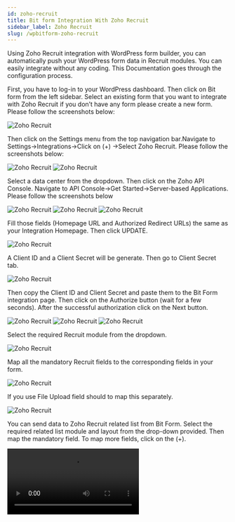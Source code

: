```yaml
---
id: zoho-recruit
title: Bit form Integration With Zoho Recruit 
sidebar_label: Zoho Recruit
slug: /wpbitform-zoho-recruit
---
```


Using Zoho Recruit integration with WordPress form builder, you can automatically push your WordPress form data in Recruit modules. You can easily integrate without any coding. This Documentation goes through the configuration process.

First, you have to log-in to your WordPress dashboard. Then click on Bit form from the left sidebar. Select an existing form that you want to integrate with Zoho Recruit if you don’t have any form please create a new form. Please follow the screenshots below:

<Image src="Zoho Recruit/1.create_form" alt="Zoho Recruit" w="1020" h="400" />

Then click on the Settings menu from the top navigation bar.Navigate to Settings->Integrations->Click on (+) ->Select Zoho Recruit. Please follow the screenshots below:

<Image src="Zoho Recruit/2.Homepage" alt="Zoho Recruit" w="1020" h="400" />

<Image src="Zoho Recruit/3.Bit-Form-to-Zoho-Recruit-integraton-select" alt="Zoho Recruit" w="1020" h="400" />

Select a data center from the dropdown. Then click on the Zoho API Console. Navigate to API Console->Get Started->Server-based Applications. Please follow the screenshots below

<Image src="Zoho Recruit/4.Recruit-768x364" alt="Zoho Recruit" w="1020" h="400" />

<Image src="Zoho Recruit/5.GetStarted" alt="Zoho Recruit" w="1020" h="400" />

<Image src="Zoho Recruit/6.api-console-server-based" alt="Zoho Recruit" w="1020" h="400" />

Fill those fields (Homepage URL and Authorized Redirect URLs) the same as your Integration Homepage. Then click UPDATE.

<Image src="Zoho Recruit/7.Client-Details" alt="Zoho Recruit" w="1020" h="400" />

A Client ID and a Client Secret will be generate. Then go to Client Secret tab.

<Image src="Zoho Recruit/8.Client-Secret" alt="Zoho Recruit" w="1020" h="400" />

Then copy the Client ID and Client Secret and paste them to the Bit Form integration page. Then click on the Authorize button (wait for a few seconds). After the successful authorization click on the Next button.

<Image src="Zoho Recruit/9.Bit-Form-to-Zoho-Recruit-Authorize" alt="Zoho Recruit" w="1020" h="400" />

<Image src="Zoho Recruit/10.Accept" alt="Zoho Recruit" w="1020" h="400" />

<Image src="Zoho Recruit/11.Bit-Form-to-Zoho-Recruit-Authorization" alt="Zoho Recruit" w="1020" h="400" />

Select the required Recruit module from the dropdown.

<Image src="Zoho Recruit/12.Module-1024x491" alt="Zoho Recruit" w="1020" h="400" />

Map all the mandatory Recruit fields to the corresponding fields in your form.

<Image src="Zoho Recruit/13Field-Mapping" alt="Zoho Recruit" w="1020" h="400" />

If you use File Upload field should to map this separately.

<Image src="Zoho Recruit/14.File-Upload" alt="Zoho Recruit" w="1020" h="400" />

You can send data to Zoho Recruit related list from Bit Form. Select the required related list module and layout from the drop-down provided. Then map the mandatory field. To map more fields, click on the (+).

<Video youtube src="OFHoPhjJoLY" />

<Image src="Zoho Recruit/15.RelatedList" alt="Zoho Recruit" w="1020" h="400" />

**Actions:**

1.Workflow: Select this option to trigger the Zoho Recruit workflow for the selected module. If you didn’t select this option Zoho Recruit workflow for the selected module doesn’t work.

<Video youtube src="dfDmU0Q3sBE" />

<Image src="Zoho Recruit/16.Workflow" alt="Zoho Recruit" w="1020" h="200" />

2.Approval: Select this option to automatically send form data to your Zoho Recruit approval list instead of adding them.

<Video youtube src="OyY13BFTLvU" />

<Image src="Zoho Recruit/17.Approval" alt="Zoho Recruit" w="1020" h="200" />

3. Upsert Record: When you choose the “Upsert Record” option, if a record with the identical value exists in Zoho Recruit, then it will be updated with the new values. If not, a new record will be created.

<Video youtube src="gexJKzSp0hE" />

<Image src="Zoho Recruit/18.Upsert" alt="Zoho Recruit" w="1020" h="200" />

Select this option you can set a record owner of the sent record. For this, you have to copy the Owner ID from Zoho Recruit and paste it here.

<Video youtube src="gexJKzSp0hE" />

<Video src="19.Bit-Form-to-Zoho-Recruit-integration-owner-id-" alt="Zoho CRM" w="800" h="400" />

Map all the fields, select the necessary Actions to be performed on integration and then click on the Save button to save your settings.

Supported Field Types  :

These are the Bit Forms fields that can be mapped with the respective fields in Zoho CRM.

<Image src="Zoho Recruit/Fields1" alt="Zoho Recruit" w="1020" h="400" />

<Image src="Zoho Recruit/Fields2" alt="Zoho Recruit" w="1020" h="300" />

In the end, create a Workflow for triggering the integration. Select the integration which you created before.

<Video src="Bit-Form-to-Zoho-Recruit-workflow" alt="Zoho CRM" w="800" h="400" />

**Watch the full video here!**

<Video youtube src="Bj-oMYQLDqI" />














